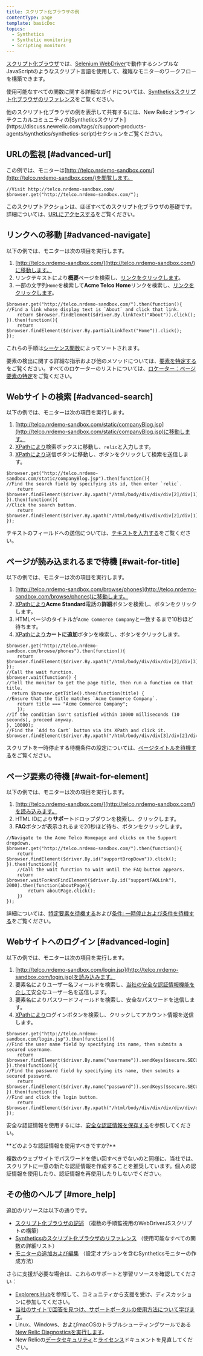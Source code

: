 ```yaml
---
title: スクリプト化ブラウザの例
contentType: page
template: basicDoc
topics:
  - Synthetics
  - Synthetic monitoring
  - Scripting monitors
---
```


[スクリプト化ブラウザ](/docs/synthetics/new-relic-synthetics/scripting-monitors/writing-scripted-browsers)では、[Selenium WebDriver](https://seleniumhq.github.io/selenium/docs/api/javascript/index.html)で動作するシンプルなJavaScriptのようなスクリプト言語を使用して、複雑なモニターのワークフローを構築できます。

使用可能なすべての関数に関する詳細なガイドについては、[Syntheticsスクリプト化ブラウザのリファレンス](/docs/synthetics/new-relic-synthetics/scripting-monitors/synthetics-scripted-browser-reference-monitor-versions-050)をご覧ください。

<Callout variant="tip">
  他のスクリプト化ブラウザの例を表示して共有するには、New Relicオンラインテクニカルコミュニティの[Syntheticsスクリプト](https://discuss.newrelic.com/tags/c/support-products-agents/synthetics/synthetics-script)セクションをご覧ください。
</Callout>

## URLの監視 [#advanced-url]

この例では、モニターは[http://telco.nrdemo-sandbox.com/](http://telco.nrdemo-sandbox.com/)を閲覧します。

```
//Visit http://telco.nrdemo-sandbox.com/
$browser.get("http://telco.nrdemo-sandbox.com/");
```

このスクリプトアクションは、ほぼすべてのスクリプト化ブラウザの基礎です。詳細については、[URLにアクセスする](/docs/synthetics/new-relic-synthetics/scripting-monitors/writing-scripted-browsers#visiting-a-url)をご覧ください。

## リンクへの移動 [#advanced-navigate]

以下の例では、モニターは次の項目を実行します。

1. [http://telco.nrdemo-sandbox.com/](http://telco.nrdemo-sandbox.com/)に移動します。
2. リンクテキストにより**概要**ページを検索し、[リンクをクリックします](/docs/synthetics/new-relic-synthetics/scripting-monitors/writing-scripted-browsers#clicking-elements)。
3. 一部の文字列`Home`を検索して**Acme Telco Home**リンクを検索し、[リンクをクリックします](/docs/synthetics/new-relic-synthetics/scripting-monitors/writing-scripted-browsers#clicking-elements)。

```
$browser.get("http://telco.nrdemo-sandbox.com/").then(function(){
//Find a link whose display text is `About` and click that link.
    return $browser.findElement($driver.By.linkText("About")).click();
}).then(function(){
    return $browser.findElement($driver.By.partialLinkText("Home")).click();
});
```

これらの手順は[シーケンス関数](/docs/synthetics/new-relic-synthetics/scripting-monitors/writing-scripted-browsers#sequence)によってソートされます。

要素の検出に関する詳細な指示および他のメソッドについては、[要素を特定する](/docs/synthetics/new-relic-synthetics/scripting-monitors/writing-scripted-browsers#locating-elements)をご覧ください。すべてのロケーターのリストについては、[ロケーター：ページ要素の特定](/docs/synthetics/new-relic-synthetics/scripting-monitors/synthetics-scripted-browser-reference-monitor-versions-050#locators)をご覧ください。

## Webサイトの検索 [#advanced-search]

以下の例では、モニターは次の項目を実行します。

1. [http://telco.nrdemo-sandbox.com/static/companyBlog.jsp](http://telco.nrdemo-sandbox.com/static/companyBlog.jsp)に移動します。
2. [XPathにより](/docs/synthetics/new-relic-synthetics/scripting-monitors/write-scripted-browsers#locate-by-xpath)検索ボックスに移動し、`relic`と入力します。
3. [XPathにより](/docs/synthetics/new-relic-synthetics/scripting-monitors/write-scripted-browsers#locate-by-xpath)送信ボタンに移動し、ボタンをクリックして検索を送信します。

```
$browser.get("http://telco.nrdemo-sandbox.com/static/companyBlog.jsp").then(function(){
//Find the search field by specifying its id, then enter `relic`.
    return $browser.findElement($driver.By.xpath("/html/body/div/div/div[2]/div[1]/div/input")).sendKeys("relic");
}).then(function(){
//Click the search button.
    return $browser.findElement($driver.By.xpath("/html/body/div/div/div[2]/div[1]/div/span/button")).click();
});
```

テキストのフィールドへの送信については、[テキストを入力する](/docs/synthetics/new-relic-synthetics/scripting-monitors/writing-scripted-browsers#entering-text)をご覧ください。

## ページが読み込まれるまで待機 [#wait-for-title]

以下の例では、モニターは次の項目を実行します。

1. [http://telco.nrdemo-sandbox.com/browse/phones](http://telco.nrdemo-sandbox.com/browse/phones)に移動します。
2. [XPathにより](/docs/synthetics/new-relic-synthetics/scripting-monitors/write-scripted-browsers#locate-by-xpath)**Acme Standard**電話の**詳細**ボタンを検索し、ボタンをクリックします。
3. HTMLページのタイトルが`Acme Commerce Company`と一致するまで10秒ほど待ちます。
4. [XPathにより](/docs/synthetics/new-relic-synthetics/scripting-monitors/write-scripted-browsers#locate-by-xpath)**カートに追加**ボタンを検索し、ボタンをクリックします。

```
$browser.get("http://telco.nrdemo-sandbox.com/browse/phones").then(function(){
    return $browser.findElement($driver.By.xpath("/html/body/div/div/div[2]/div[3]/div/div[3]/a")).click();
});
//Call the wait function.
$browser.wait(function() {
//Tell the monitor to get the page title, then run a function on that title.
  return $browser.getTitle().then(function(title) {
//Ensure that the title matches `Acme Commerce Company`.
    return title === "Acme Commerce Company";
    });
//If the condition isn't satisfied within 10000 milliseconds (10 seconds), proceed anyway.
}, 10000);
//Find the `Add to Cart` button via its XPath and click it.
$browser.findElement($driver.By.xpath("/html/body/div/div[3]/div[2]/div/div/div/input[2]")).click();
```

スクリプトを一時停止する待機条件の設定については、[ページタイトルを待機する](/docs/synthetics/new-relic-synthetics/scripting-monitors/writing-scripted-browsers#wait-page-title)をご覧ください。

## ページ要素の待機 [#wait-for-element]

以下の例では、モニターは次の項目を実行します。

1. [http://telco.nrdemo-sandbox.com/](http://telco.nrdemo-sandbox.com/)を読み込みます。
2. HTML IDにより**サポート**ドロップダウンを検索し、クリックします。
3. **FAQ**ボタンが表示されるまで20秒ほど待ち、ボタンをクリックします。

```
//Navigate to the Acme Telco Homepage and clicks on the Support dropdown.
$browser.get("http://telco.nrdemo-sandbox.com/").then(function(){
    return $browser.findElement($driver.By.id("supportDropDown")).click();
}).then(function(){
    //Call the wait function to wait until the FAQ button appears.
    return $browser.waitForAndFindElement($driver.By.id("supportFAQLink"), 2000).then(function(aboutPage){
        return aboutPage.click();
    })
});
```

詳細については、[特定要素を待機する](/docs/synthetics/new-relic-synthetics/scripting-monitors/writing-scripted-browsers#wait-page-element)および[条件: 一時停止および条件を待機する](/docs/synthetics/new-relic-synthetics/scripting-monitors/synthetics-scripted-browser-reference-monitor-versions-050#until)をご覧ください。

## Webサイトへのログイン [#advanced-login]

以下の例では、モニターは次の項目を実行します。

1. [http://telco.nrdemo-sandbox.com/login.jsp](http://telco.nrdemo-sandbox.com/login.jsp)を読み込みます。
2. 要素名によりユーザー名フィールドを検索し、[当社の安全な認証情報機能を介して](/docs/synthetics/new-relic-synthetics/using-monitors/secure-credentials-store-credentials-information-scripted-browsers)安全なユーザー名を送信します。
3. 要素名によりパスワードフィールドを検索し、安全なパスワードを送信します。
4. [XPathにより](/docs/synthetics/new-relic-synthetics/scripting-monitors/write-scripted-browsers#locate-by-xpath)ログインボタンを検索し、クリックしてアカウント情報を送信します。

```
$browser.get("http://telco.nrdemo-sandbox.com/login.jsp").then(function(){
//Find the user name field by specifying its name, then submits a secured username.
    return $browser.findElement($driver.By.name("username")).sendKeys($secure.SECURE_USERNAME);
}).then(function(){
//Find the password field by specifying its name, then submits a secured password.
    return $browser.findElement($driver.By.name("password")).sendKeys($secure.SECURE_PASSWORD);
}).then(function(){
//Find and click the login button.
    return $browser.findElement($driver.By.xpath("/html/body/div/div/div/div/div/div[2]/form/input[3]")).click();
});
```

安全な認証情報を使用するには、[安全な認証情報を保存する](/docs/synthetics/new-relic-synthetics/using-monitors/secure-credentials-store-credentials-information-scripted-browsers)を参照してください。

<Callout variant="tip">
  **どのような認証情報を使用すべきですか?**

  複数のウェブサイトでパスワードを使い回すべきでないのと同様に、当社では、スクリプトに一意の新たな認証情報を作成することを推奨しています。個人の認証情報を使用したり、認証情報を再使用したりしないでください。
</Callout>

## その他のヘルプ [#more_help]

追加のリソースは以下の通りです。

* [スクリプト化ブラウザの記述](/docs/synthetics/new-relic-synthetics/scripting-monitors/writing-scripted-browsers) （複数の手順監視用のWebDriverJSスクリプトの構築）
* [Syntheticsのスクリプト化ブラウザのリファレンス](/docs/synthetics/new-relic-synthetics/scripting-monitors/synthetics-scripted-browser-reference-monitor-versions-050) （使用可能なすべての関数の詳細リスト）
* [モニターの追加および編集](/docs/synthetics/new-relic-synthetics/using-monitors/adding-editing-monitors) （設定オプションを含むSyntheticsモニターの作成方法）

さらに支援が必要な場合は、これらのサポートと学習リソースを確認してください：

* [Explorers Hub](https://discuss.newrelic.com/)を参照して、コミュニティから支援を受け、ディスカッションに参加してください。
* [当社のサイトで回答を見つけ、サポートポータルの使用方法について学びます](/docs/using-new-relic/welcome-new-relic/get-started/find-help-use-support-portal)。
* Linux、Windows、およびmacOSのトラブルシューティングツールである[New Relic Diagnosticsを実行します](/docs/using-new-relic/cross-product-functions/troubleshooting/new-relic-diagnostics)。
* New Relicの[データセキュリティ](/docs/security)と[ライセンス](/docs/licenses)ドキュメントを見直してください。
